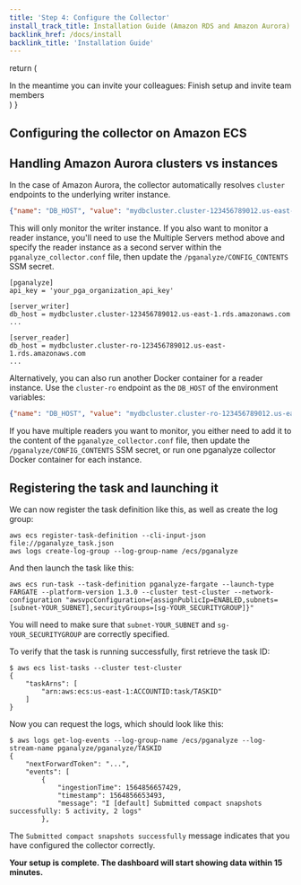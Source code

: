 ```yaml
---
title: 'Step 4: Configure the Collector'
install_track_title: Installation Guide (Amazon RDS and Amazon Aurora)
backlink_href: /docs/install
backlink_title: 'Installation Guide'
---
```



  return (
    <div>
      In the meantime you can invite your colleagues:
      <Link className="btn btn-success" to={inviteLink}>
        Finish setup and invite team members
      </Link>
    </div>
  )
}

## Configuring the collector on Amazon ECS

<SettingEnvVarsECS />

## Handling Amazon Aurora clusters vs instances

In the case of Amazon Aurora, the collector automatically resolves `cluster` endpoints to the underlying writer instance.

```json
{"name": "DB_HOST", "value": "mydbcluster.cluster-123456789012.us-east-1.rds.amazonaws.com"},
```

This will only monitor the writer instance. If you also want to monitor a reader instance,
you'll need to use the Multiple Servers method above and specify the reader instance as a
second server within the `pganalyze_collector.conf` file, then update the `/pganalyze/CONFIG_CONTENTS`
SSM secret.

```
[pganalyze]
api_key = 'your_pga_organization_api_key'

[server_writer]
db_host = mydbcluster.cluster-123456789012.us-east-1.rds.amazonaws.com
...

[server_reader]
db_host = mydbcluster.cluster-ro-123456789012.us-east-1.rds.amazonaws.com
...
```

Alternatively, you can also run another Docker container for a reader instance.
Use the `cluster-ro` endpoint as the `DB_HOST` of the environment variables:

```json
{"name": "DB_HOST", "value": "mydbcluster.cluster-ro-123456789012.us-east-1.rds.amazonaws.com"},
```

If you have multiple readers you want to monitor, you either need to add it to
the content of the `pganalyze_collector.conf` file, then update the `/pganalyze/CONFIG_CONTENTS`
SSM secret, or run one pganalyze collector Docker container for each instance.

## Registering the task and launching it

We can now register the task definition like this, as well as create the log group:

```
aws ecs register-task-definition --cli-input-json file://pganalyze_task.json
aws logs create-log-group --log-group-name /ecs/pganalyze
```

And then launch the task like this:

```
aws ecs run-task --task-definition pganalyze-fargate --launch-type FARGATE --platform-version 1.3.0 --cluster test-cluster --network-configuration "awsvpcConfiguration={assignPublicIp=ENABLED,subnets=[subnet-YOUR_SUBNET],securityGroups=[sg-YOUR_SECURITYGROUP]}"
```

You will need to make sure that `subnet-YOUR_SUBNET` and `sg-YOUR_SECURITYGROUP` are correctly specified.

To verify that the task is running successfully, first retrieve the task ID:

```
$ aws ecs list-tasks --cluster test-cluster
{
    "taskArns": [
        "arn:aws:ecs:us-east-1:ACCOUNTID:task/TASKID"
    ]
}
```

Now you can request the logs, which should look like this:

```
$ aws logs get-log-events --log-group-name /ecs/pganalyze --log-stream-name pganalyze/pganalyze/TASKID
{
    "nextForwardToken": "...",
    "events": [
        {
            "ingestionTime": 1564856657429,
            "timestamp": 1564856653493,
            "message": "I [default] Submitted compact snapshots successfully: 5 activity, 2 logs"
        },
```

The `Submitted compact snapshots successfully` message indicates that you have
configured the collector correctly.

**Your setup is complete. The dashboard will start showing data within 15 minutes.**

<InAppOnly>
  <FinishSetup inviteLink={props.inviteLink} />
</InAppOnly>

<PublicLastStepLogInsightsLink />
